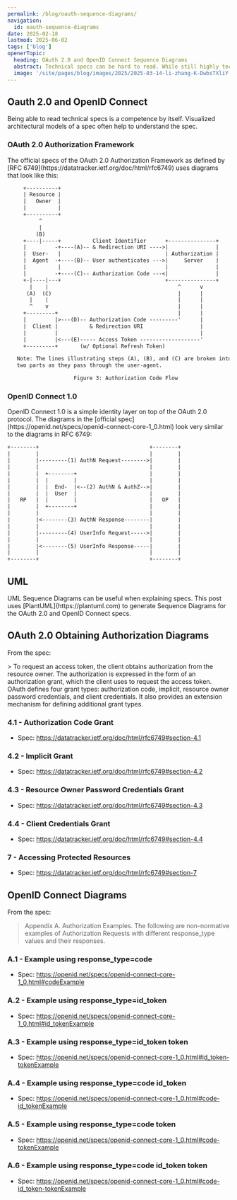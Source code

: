 ```yaml
---
permalink: /blog/oauth-sequence-diagrams/
navigation:
  id: oauth-sequence-diagrams
date: 2025-02-18
lastmod: 2025-06-02
tags: ['blog']
openerTopic:
  heading: OAuth 2.0 and OpenID Connect Sequence Diagrams
  abstract: Technical specs can be hard to read. While still highly technical, the UML Sequence Diagrams provided in this blog are a lot easier to understand.
  image: '/site/pages/blog/images/2025/2025-03-14-li-zhang-K-DwbsTXliY-unsplash.jpg'
---
```



<div className="s-popout">
<div className="s-wrapper" style={{ '--wrapper-width': '80rem' }}>

## Oauth 2.0 and OpenID Connect

<div className="u-max-chars-50">
  Being able to read technical specs is a competence by itself. Visualized architectural models of a spec often help to
  understand the spec.
</div>

### OAuth 2.0 Authorization Framework

<div className="u-max-chars-50">
  The official specs of the OAuth 2.0 Authorization Framework as defined by [RFC
  6749](https://datatracker.ietf.org/doc/html/rfc6749) uses diagrams that look like this:
</div>

```txt
     +----------+
     | Resource |
     |   Owner  |
     |          |
     +----------+
          ^
          |
         (B)
     +----|-----+          Client Identifier      +---------------+
     |         -+----(A)-- & Redirection URI ---->|               |
     |  User-   |                                 | Authorization |
     |  Agent  -+----(B)-- User authenticates --->|     Server    |
     |          |                                 |               |
     |         -+----(C)-- Authorization Code ---<|               |
     +-|----|---+                                 +---------------+
       |    |                                         ^      v
      (A)  (C)                                        |      |
       |    |                                         |      |
       ^    v                                         |      |
     +---------+                                      |      |
     |         |>---(D)-- Authorization Code ---------'      |
     |  Client |          & Redirection URI                  |
     |         |                                             |
     |         |<---(E)----- Access Token -------------------'
     +---------+       (w/ Optional Refresh Token)

   Note: The lines illustrating steps (A), (B), and (C) are broken into
   two parts as they pass through the user-agent.

                     Figure 3: Authorization Code Flow
```

### OpenID Connect 1.0

<div className="u-max-chars-50">
  OpenID Connect 1.0 is a simple identity layer on top of the OAuth 2.0 protocol. The diagrams in the [official
  spec](https://openid.net/specs/openid-connect-core-1_0.html) look very similar to the diagrams in RFC 6749:
</div>

```txt
+--------+                                   +--------+
|        |                                   |        |
|        |---------(1) AuthN Request-------->|        |
|        |                                   |        |
|        |  +--------+                       |        |
|        |  |        |                       |        |
|        |  |  End-  |<--(2) AuthN & AuthZ-->|        |
|        |  |  User  |                       |        |
|   RP   |  |        |                       |   OP   |
|        |  +--------+                       |        |
|        |                                   |        |
|        |<--------(3) AuthN Response--------|        |
|        |                                   |        |
|        |---------(4) UserInfo Request----->|        |
|        |                                   |        |
|        |<--------(5) UserInfo Response-----|        |
|        |                                   |        |
+--------+                                   +--------+
```

## UML

<div className="u-max-chars-50">
  UML Sequence Diagrams can be useful when explaining specs. This post uses [PlantUML](https://plantuml.com) to generate
  Sequence Diagrams for the OAuth 2.0 and OpenID Connect specs.
</div>

## OAuth 2.0 Obtaining Authorization Diagrams

From the spec:

<div className="u-max-chars-50">
  > To request an access token, the client obtains authorization from the resource owner. The authorization is expressed
  in the form of an authorization grant, which the client uses to request the access token. OAuth defines four grant
  types: authorization code, implicit, resource owner password credentials, and client credentials. It also provides an
  extension mechanism for defining additional grant types.
</div>

### 4.1 - Authorization Code Grant

- Spec: https://datatracker.ietf.org/doc/html/rfc6749#section-4.1

<Picture src="/site/pages/blog/images-oauth/oauth-4.1.svg" />

### 4.2 - Implicit Grant

- Spec: https://datatracker.ietf.org/doc/html/rfc6749#section-4.2

<Picture src="/site/pages/blog/images-oauth/oauth-4.2.svg" />

### 4.3 - Resource Owner Password Credentials Grant

- Spec: https://datatracker.ietf.org/doc/html/rfc6749#section-4.3

<Picture src="/site/pages/blog/images-oauth/oauth-4.3.svg" />

### 4.4 - Client Credentials Grant

- Spec: https://datatracker.ietf.org/doc/html/rfc6749#section-4.4

<Picture src="/site/pages/blog/images-oauth/oauth-4.4.svg" />

### 7 - Accessing Protected Resources

- Spec: https://datatracker.ietf.org/doc/html/rfc6749#section-7

<Picture src="/site/pages/blog/images-oauth/oauth-resource.svg" />

## OpenID Connect Diagrams

From the spec:

> Appendix A. Authorization Examples. The following are non-normative examples
> of Authorization Requests with different response_type values and their
> responses.

### A.1 - Example using response_type=code

- Spec: https://openid.net/specs/openid-connect-core-1_0.html#codeExample

<Picture src="/site/pages/blog/images-oauth/A1.svg" />

### A.2 - Example using response_type=id_token

- Spec: https://openid.net/specs/openid-connect-core-1_0.html#id_tokenExample

<Picture src="/site/pages/blog/images-oauth/A2.svg" />

### A.3 - Example using response_type=id_token token

- Spec: https://openid.net/specs/openid-connect-core-1_0.html#id_token-tokenExample

<Picture src="/site/pages/blog/images-oauth/A3.svg" />

### A.4 - Example using response_type=code id_token

- Spec: https://openid.net/specs/openid-connect-core-1_0.html#code-id_tokenExample

<Picture src="/site/pages/blog/images-oauth/A4.svg" />

### A.5 - Example using response_type=code token

- Spec: https://openid.net/specs/openid-connect-core-1_0.html#code-tokenExample

<Picture src="/site/pages/blog/images-oauth/A5.svg" />

### A.6 - Example using response_type=code id_token token

- Spec: https://openid.net/specs/openid-connect-core-1_0.html#code-id_token-tokenExample

<Picture src="/site/pages/blog/images-oauth/A6.svg" />

</div>
</div>
